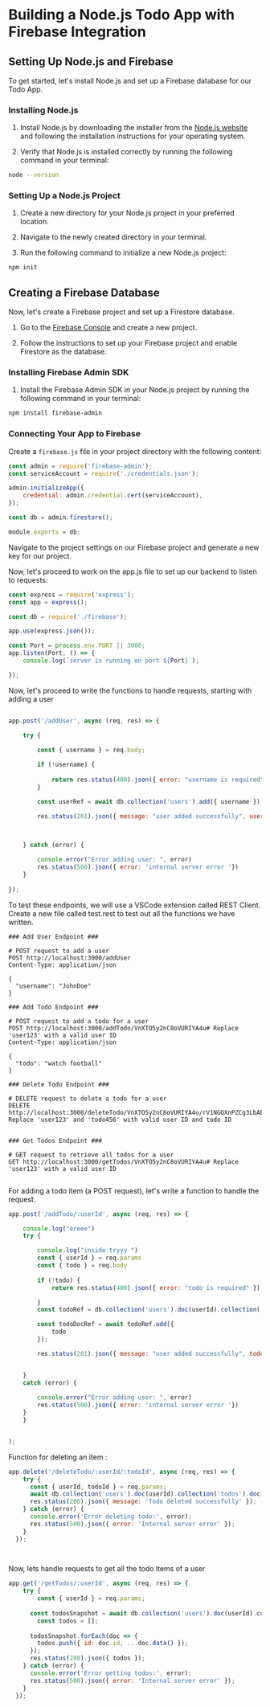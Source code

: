 


# Building a Node.js Todo App with Firebase Integration

## Setting Up Node.js and Firebase

To get started, let's install Node.js and set up a Firebase database for our Todo App.

### Installing Node.js

1. Install Node.js by downloading the installer from the [Node.js website](https://nodejs.org/en/download) and following the installation instructions for your operating system.

2. Verify that Node.js is installed correctly by running the following command in your terminal:

```sh
node --version
```


### Setting Up a Node.js Project

1. Create a new directory for your Node.js project in your preferred location.

2. Navigate to the newly created directory in your terminal.

3. Run the following command to initialize a new Node.js project:

```sh
npm init
```





## Creating a Firebase Database

Now, let's create a Firebase project and set up a Firestore database.

1. Go to the [Firebase Console](https://console.firebase.google.com/) and create a new project.

2. Follow the instructions to set up your Firebase project and enable Firestore as the database.

### Installing Firebase Admin SDK

1. Install the Firebase Admin SDK in your Node.js project by running the following command in your terminal:


```sh
npm install firebase-admin
```


### Connecting Your App to Firebase

Create a `firebase.js` file in your project directory with the following content:

```javascript
const admin = require('firebase-admin');
const serviceAccount = require('./credentials.json');

admin.initializeApp({
    credential: admin.credential.cert(serviceAccount),
});

const db = admin.firestore();

module.exports = db;
```
Navigate to the project settings on our Firebase project and generate a new key for our project. 

Now, let's proceed to work on the app.js file to set up our backend to listen to requests:

```javascript
const express = require('express');
const app = express();

const db = require('./firebase');

app.use(express.json());

const Port = process.env.PORT || 3000;
app.listen(Port, () => {
    console.log(`server is running on port ${Port}`);

});
```

Now, let's proceed to write the functions to handle requests, starting with adding a user

```javascript

app.post('/addUser', async (req, res) => {

    try {
        
        const { username } = req.body;

        if (!username) {
            
            return res.status(400).json({ error: "username is required" });
        }

        const userRef = await db.collection('users').add({ username });

        res.status(201).json({ message: "user added successfully", userId: userRef.id });



    } catch (error) {
        
        console.error("Error adding user: ", error)
        res.status(500).json({ error: 'internal server error '})
    }
    
});


```

To test these endpoints, we will use a VSCode extension called REST Client. 
Create a new file called test.rest to test out all the functions we have written.

```
### Add User Endpoint ###

# POST request to add a user
POST http://localhost:3000/addUser
Content-Type: application/json

{
  "username": "JohnDoe"
}

### Add Todo Endpoint ###

# POST request to add a todo for a user
POST http://localhost:3000/addTodo/VnXTO5y2nC8oVURIYA4u# Replace 'user123' with a valid user ID
Content-Type: application/json

{
  "todo": "watch football" 
}

### Delete Todo Endpoint ###

# DELETE request to delete a todo for a user
DELETE http://localhost:3000/deleteTodo/VnXTO5y2nC8oVURIYA4u/rV1NGQXnPZCg3LbAEfJi# Replace 'user123' and 'todo456' with valid user ID and todo ID


### Get Todos Endpoint ###

# GET request to retrieve all todos for a user
GET http://localhost:3000/getTodos/VnXTO5y2nC8oVURIYA4u# Replace 'user123' with a valid user ID


```

For adding a todo item (a POST request), let's write a function to handle the request.

```javascript
app.post('/addTodo/:userId', async (req, res) => {

    console.log("ereee")
    try { 

        console.log("inside tryyy ")
        const { userId } = req.params
        const { todo } = req.body
        
        if (!todo) {
            return res.status(400).json({ error: "todo is required" });

        }
        const todoRef = db.collection('users').doc(userId).collection('todos')

        const todoDocRef = await todoRef.add({
            todo
        });

        res.status(201).json({ message: "user added successfully", todoId: todoDocRef.id });


    }
    catch (error) {
        
        console.error("Error adding user: ", error)
        res.status(500).json({ error: 'internal server error '})
    } 
    }


);
```

Function for deleting an item : 
```javascript
app.delete('/deleteTodo/:userId/:todoId', async (req, res) => {
    try {
      const { userId, todoId } = req.params;
      await db.collection('users').doc(userId).collection('todos').doc(todoId).delete();
      res.status(200).json({ message: 'Todo deleted successfully' });
    } catch (error) {
      console.error('Error deleting todo:', error);
      res.status(500).json({ error: 'Internal server error' });
    }
  });

  
```

Now, lets handle requests to get all the todo items of a user
```javascript
app.get('/getTodos/:userId', async (req, res) => {
    try {
        const { userId } = req.params;
        
      const todosSnapshot = await db.collection('users').doc(userId).collection('todos').get();
        const todos = [];
        
      todosSnapshot.forEach(doc => {
        todos.push({ id: doc.id, ...doc.data() });
      });
      res.status(200).json({ todos });
    } catch (error) {
      console.error('Error getting todos:', error);
      res.status(500).json({ error: 'Internal server error' });
    }
  });

```






